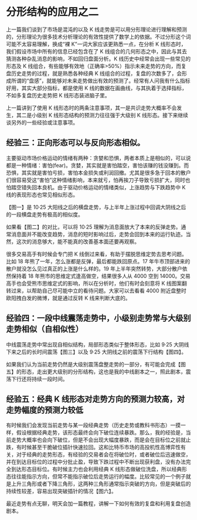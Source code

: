 
# 分形结构的应用之二

上一篇我们谈到了市场是混沌的以及 K 线走势是可以用分形理论进行理解和预测的，分形理论为很多技术分析理论的有效性提供了数学上的依据。不过分形这个词可能不太容易理解，换成“裸 K”一词大家应该更熟悉一点，在分析 K 线形态时，我们假设市场中所有的信息已经包含在了 K 线组合的几何形态之中，因此与其去猜测各种杂乱消息的影响，不如回归盘面分析。K 线历史中经常会出现一些常见的形态及 K 线组合，有些能够有效地（正确率>50%）指示未来走势的方向，而复盘历史走势的过程，就是熟悉各种经典 K 线组合的过程，复盘的次数多了，会形成所谓的“盘感”，就能够对未来走势做出有效的预测了。经常有人问我有什么指标好用，其实大部分指标，都是使用 K 线的数据在画曲线，与其执着于选择指标，不如多复盘历史走势把 K 线形态装进脑子里。

上一篇讲到了使用 K 线形态时的两条注意事项，其一是共识走势大概率不会发生，其二是小级别 K 线形态结构的预测力往往强于大级别 K 线形态。接下来继续谈另外的一些经验或注意事项。

## 经验三：正向形态可以与反向形态相似。

主要驱动市场价格运动的情绪有两种：贪婪和恐惧，两者本质上是相似的，可以说都是一种情绪：害怕(fear)。贪婪，其实就是害怕踏空，害怕该赚的钱没赚到。而恐惧，其实就是害怕亏损，害怕本金损失或利润回撤。尤其是很多急于回本的散户们很容易受这“害怕”这种情绪影响，本来就亏，怕再挨刀子导致亏损扩大，同时也怕踏空错失回本良机。由于驱动价格运动的情绪类似，上涨趋势与下跌趋势中 K 线的表现形态也常见相似形态。

【图一】是 10·25 大阳线之后的横盘走势，与上半年上涨过程中回调大阴线之后的一段横盘走势有极高的相似度。

<ImgZoom src="/pope/分形结构/分形结构（二）/6121579331805_.pic_hd.jpg" title="【图一】" />

如果看【图二】的对比，可以将 10·25 理解为消息面放大了本来的反弹走势。通常消息面并不能改变趋势，消息的短时影响过后，走势会回到本来的运行轨迹。当然，这次的消息够大，能不能真的改善基本面还要再观察。

<ImgZoom src="/pope/分形结构/分形结构（二）/6131579331806_.pic_hd.jpg" title="【图二】" />

很多交易高手有时候会专门把 K 线倒过来看，有助于摆脱思维定势去思考问题。比如 18 年熊了一年，怎么涨都是反弹，最后都能跌回原点。17 年牛市顶部进来的散户就没怎么见过真正的上涨是什么样的。19 年上半年突然转势，大部分散户依然保持着 18 年熊市的思维定式逢高做空，结果很多人从 4000 空到 14000。交易高手也会受熊市思维定式的影响，所以在分析时，他们有时会刻意将 K 线图案翻转过来，以帮助自己尽可能中立的看待问题。大家可以去看看 4000 附近盘整时欧阳拽白发的微博，就是通过反转 K 线来判断大底的。

## 经验四：一段中线震荡走势中，小级别走势常与大级别走势相似（自相似性）

中线震荡走势中常出现自相似结构，局部形态类似于整体形态，比如 9·25 大阴线下来之后的长时间震荡【图三】以及 9·25 大阴线之前的震荡下行结构【图四】。

<ImgZoom src="/pope/分形结构/分形结构（二）/6141579331807_.pic_hd.jpg" title="【图三】" />

<ImgZoom src="/pope/分形结构/分形结构（二）/6151579331808_.pic_hd.jpg" title="【图四】" />

如果我们认为当前走势仍然是大级别震荡盘整走势的一部分，有可能会完成【图五】的形态，走出更大级别的分形结构，这也是我的中线剧本之一，照此剧本，震荡下行还将持续一段时间。

<ImgZoom src="/pope/分形结构/分形结构（二）/6161579331809_.pic_hd.jpg" title="【图五】" />

## 经验五：经典 K 线形态对走势方向的预测力较高，对走势幅度的预测力较低

有时候我们会发现当前走势与某一段经典走势（历史走势或教科书形态）一摸一样，假设根据经典走势，该形态最终会向下破位连续暴跌。那么，我的经验是，当前走势大概率也会向下破位，但是不会出现大幅度暴跌，而是会在目标位之前就止跌，有时候甚至干脆破位插针快速拉回。这和比特币市场的高投机性高博弈性有关，对于经典的走势形态，有经验的交易者会在将破位时，或者破位后迅速做空，并在到达目标位的过程中分批止盈，导致下跌过程中不断出现获利盘，没有办法完全到达形态目标位。有时候主力也会利用经典 K 线形态做破位洗盘，所以经典形态往往能指示方向，但常不能指示破位后走势运行的幅度。比较常见的一个例子就是上升三角形或者下降三角形，这两种三角形通常指示突破的方向，但是突破后的持续性较差，容易出现突破插针的情况【图六】。

<ImgZoom src="/pope/分形结构/分形结构（二）/6171579331810_.pic_hd.jpg" title="【图六】" />

最近走势有点无聊，明天会加一篇教程，讲解一下如何有效的复盘和利用复盘创造剧本。

